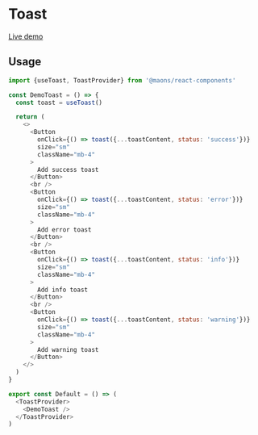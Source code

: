 # Toast

[Live demo](https://main--63cea501d66c7f57c939718b.chromatic.com/?path=/story/feedback-toast--default)

## Usage

```js
import {useToast, ToastProvider} from '@maons/react-components'

const DemoToast = () => {
  const toast = useToast()

  return (
    <>
      <Button
        onClick={() => toast({...toastContent, status: 'success'})}
        size="sm"
        className="mb-4"
      >
        Add success toast
      </Button>
      <br />
      <Button
        onClick={() => toast({...toastContent, status: 'error'})}
        size="sm"
        className="mb-4"
      >
        Add error toast
      </Button>
      <br />
      <Button
        onClick={() => toast({...toastContent, status: 'info'})}
        size="sm"
        className="mb-4"
      >
        Add info toast
      </Button>
      <br />
      <Button
        onClick={() => toast({...toastContent, status: 'warning'})}
        size="sm"
        className="mb-4"
      >
        Add warning toast
      </Button>
    </>
  )
}

export const Default = () => (
  <ToastProvider>
    <DemoToast />
  </ToastProvider>
)
```